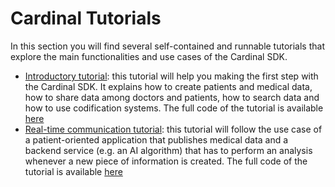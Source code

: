 # Cardinal Tutorials

In this section you will find several self-contained and runnable tutorials that explore
the main functionalities and use cases of the Cardinal SDK.

- [Introductory tutorial](/nsdk/tutorial/basic/sdk-basic-tutorial): this tutorial will
help you making the first step with the Cardinal SDK. It explains how to create patients 
and medical data, how to share data among doctors and patients, how to search data and how
to use codification systems. The full code of the tutorial is available
[here](https://github.com/icure/cardinal-introductory-tutorial)
- [Real-time communication tutorial](/nsdk/tutorial/pubsub/): this tutorial will follow the
use case of a patient-oriented application that publishes medical data and a backend 
service (e.g. an AI algorithm) that has to  perform an analysis whenever a new piece of
information is created. The full code of the tutorial is available [here](https://github.com/icure/cardinal-real-time-analysis-tutorial)